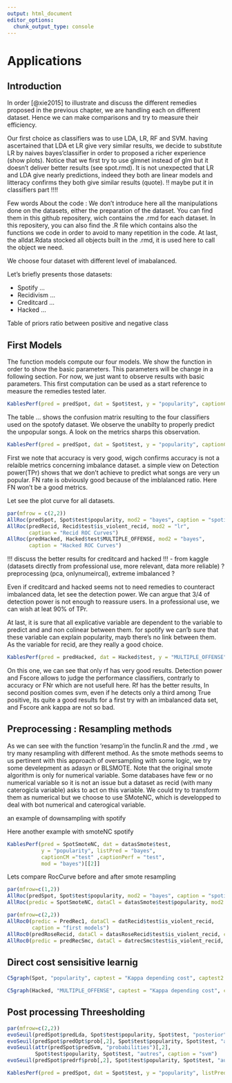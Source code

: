 ```yaml
---
output: html_document
editor_options: 
  chunk_output_type: console
---
```

# Applications

## Introduction

In order [@xie2015] to illustrate and discuss the different remedies proposed in the previous chapter, we are handling each on different dataset. Hence we can make comparisons and try to measure their efficiency.

Our first choice as classifiers was to use LDA, LR, RF and SVM. having ascertained that LDA et LR give very similar results, we decide to substitute LR by naives bayes'classifier in order to proposed a richer experience (show plots). Notice that we first try to use glmnet instead of glm but it doesn't deliver better results (see spot.rmd). It is not unexpected that LR and LDA give nearly predictions, indeed they both are linear models and litteracy confirms they both give similar results (quote). !! maybe put it in classifiers part !!!!

Few words About the code : We don't introduce here all the manipulations done on the datasets, either the preparation of the dataset. You can find them in this github repositery, wich contains the .rmd for each dataset. In this repositery, you can also find the .R file which contains also the functions we code in order to avoid to many repetition in the code. At last, the alldat.Rdata stocked all objects built in the .rmd, it is used here to call the object we need. 

We choose four dataset with different level of imabalanced. 

Let's briefly presents those datasets:

* Spotify ...
* Recidivism ...
* Creditcard ...
* Hacked ...

Table of priors ratio between positive and negative class

## First Models

The function models compute our four models. We show the function in order to show the basic parameters. This parameters will be change in a following section. For now, we just want to observe results with basic parameters. This first computation can be used as a start reference to measure the remedies tested later. 

```r
KablesPerf(pred = predSpot, dat = Spot$test, y = "popularity", captionCM = "Confusion matrix spotify", captionPerf = "Spotify metrics", mod = "bayes", listPred = "bayes")[[1]]
```

The table ... shows the confusion matrix resulting to the four classifiers used on the spotofy dataset. We observe the unabilty to properly predict the unpopular songs. A look on the metrics sharps this observation.

```r
KablesPerf(pred = predSpot, dat = Spot$test, y = "popularity", captionCM = "Confusion matrix spotify", captionPerf = "Spotify metrics", mod = "bayes", listPred = "bayes")[[2]]
```

First we note that accuracy is very good, wigch confirms accuracy is not a relaible metrics concerning imbalance dataset. a simple view on Detection power(TPr) shows that we don't achieve to predict what songs are very un popular. FN rate is obviously good because of the imblalanced ratio. Here FN won't be a good metrics.

Let see the plot curve for all datasets. 

```r
par(mfrow = c(2,2))
AllRoc(predSpot, Spot$test$popularity, mod2 = "bayes", caption = "spotify ROC Curves")
AllRoc(predRecid, Recid$test$is_violent_recid, mod2 = "lr",
       caption = "Recid ROC Curves")
AllRoc(predHacked, Hacked$test$MULTIPLE_OFFENSE, mod2 = "bayes",
       caption = "Hacked ROC Curves")
```

!!! discuss the better results for creditcard and hacked !!!
- from kaggle (datasets directly from professional use, more relevant, data more reliable) ? preprocessing (pca, onlynumeircal), extreme imbalanced ? 

Even if creditcard and hacked seems not to need remedies to counteract imbalanced data, let see the detection power. We can argue that 3/4 of detection power is not enough to reassure users. In a professional use, we can wish at leat 90% of TPr.

At last, it is sure that all explicative variable are dependent to the variable to predict and and non colinear between them. for spotify we can'b sure that these variable can explain popularity, mayb there's no link between them. As the variable for recid, are they really a good choice.

```r
KablesPerf(pred = predHacked, dat = Hacked$test, y = "MULTIPLE_OFFENSE", captionCM = "Confusion matrix Hacked", captionPerf = "Hacked metrics", listPred = "bayes", mod = "bayes")[[2]]
```
On this one, we can see that only rf has very good results. Detection power and Fscore allows to judge the performance classifiers, contrarly to accuracy or FNr which are not usefull here. Rf has the better results, In second position comes svm, even if he detects only a third among True positive, its quite a good results for a first try with an imbalanced data set, and Fscore ank kappa are not so bad. 

## Preprocessing : Resampling methods

As we can see with the function 'resamp'in the funclin.R and the .rmd , we try many resampling with different method. As the smote methods seems to us pertinent with this approach of oversampling with some logic, we try some develepment as adasyn or BLSMOTE.
Note that the original smote algorithm is only for numerical variable. Some databases have few or no numerical variable so it is not an issue but a dataset as recid (with many caterogicla variable) asks to act on this variable. We could try to transform them as numerical but we choose to use SMoteNC, which is developped to deal with bot numerical and caterogical variable. 

an example of downsampling with spotify


Here another example with smoteNC spotify

```r
KablesPerf(pred = SpotSmoteNC, dat = datasSmote$test,
           y = "popularity", listPred = "bayes",
           captionCM ="test" ,captionPerf = "test",
           mod = "bayes")[[2]]
```

Lets compare RocCurve before and after smote resampling

```r
par(mfrow=c(1,2))
AllRoc(predSpot, Spot$test$popularity, mod2 = "bayes", caption = "spotify ROC Curves")
AllRoc(predic = SpotSmoteNC, dataCl = datasSmote$test$popularity, mod2 = "bayes", caption = "test" ) 
```


```r
par(mfrow=c(2,2))
AllRoc0(predic = PredRec1, dataCl = datRecid$test$is_violent_recid,
        caption = "first models")
AllRoc0(predRoseRecid, dataCl = datasRoseRecid$test$is_violent_recid, caption = "Rose resampling") 
AllRoc0(predic = predRecSmc, dataCl = datrecSmc$test$is_violent_recid, caption = "SMote-NC resampling")
```


## Direct cost sensisitive learnig

```r
C5graph(Spot, "popularity", captest = "Kappa depending cost", captest2 = "Sensitivity \n and specificity", b=20, ylim = c(0,1))
```

```r
C5graph(Hacked, "MULTIPLE_OFFENSE", captest = "Kappa depending cost", captest2 = "Sensitivity \n and specificity", b = 100, ylim = c(0.8,1))
```

## Post processing Threesholding

```r
par(mfrow=c(2,2))
evoSeuil(predSpot$predLda, Spot$test$popularity, Spot$test, "posterior", caption = "lda")
evoSeuil(predSpot$predOpt$prob[,2], Spot$test$popularity, Spot$test, "autres", caption = "bayes")
evoSeuil(attr(predSpot$predSvm, "probabilities")[,2],
         Spot$test$popularity, Spot$test, "autres", caption = "svm")
evoSeuil(predSpot$predrf$prob[,2], Spot$test$popularity, Spot$test, "autres", caption = "rf")
```

```r
KablesPerf(pred = predSpot, dat = Spot$test, y = "popularity", listPred = listPredseuil, captionCM = "plop" ,captionPerf= "perfplop", mod = "bayes")[[2]]
```










